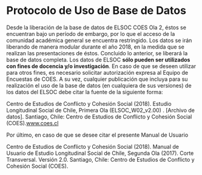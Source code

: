 # Protocolo de Uso de Base de Datos
Desde la liberación de la base de datos de ELSOC COES Ola 2, éstos se encuentran bajo un período de embargo, por lo que el acceso de la comunidad académica general se encuentra restringido. Los datos se irán liberando de manera modular durante el año 2018, en la medida que se realizan las presentaciones de éstos. Concluido lo anterior, se liberará la base de datos completa. Los datos de ELSOC **sólo pueden ser utilizados con fines de docencia y/o investigación**. En caso de que se deseen utilizar para otros fines, es necesario solicitar autorización expresa al Equipo de Encuestas de COES. A su vez, cualquier publicación que incluya para su realización el uso de la base de datos (en cualquiera de sus versiones) de los datos del ELSOC debe citar la fuente de la siguiente forma:

::: {.base}  
Centro de Estudios de Conflicto y Cohesión Social (2018). Estudio Longitudinal  Social de Chile, Primera Ola (ELSOC_W02_v2.00) . [Archivo de datos]. Santiago, Chile: Centro de Estudios de Conflicto y Cohesión Social (COES).[www.coes.cl](www.coes.cl)
:::

Por último, en caso de que se desee citar el presente Manual de Usuario 

::: {.base}  
Centro de Estudios de Conflicto y Cohesión Social (2018). Manual de Usuario de Estudio Longitudinal  Social de Chile, Segunda Ola (2017). Corte Transversal. Versión 2.0. Santiago, Chile: Centro de Estudios de Conflicto y Cohesión Social (COES).
:::

